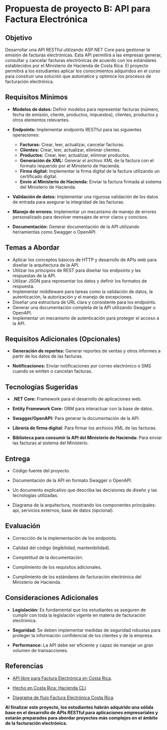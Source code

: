 # Propuesta de proyecto B: API para Factura Electrónica

## Objetivo
Desarrollar una API RESTful utilizando ASP.NET Core para gestionar la emisión de facturas electrónicas. Esta API permitirá a las empresas generar, consultar y cancelar facturas electrónicas de acuerdo con los estándares establecidos por el Ministerio de Hacienda de Costa Rica. El proyecto permitirá a los estudiantes aplicar los conocimientos adquiridos en el curso para construir una solución que automatice y optimice los procesos de facturación electrónica.

## Requisitos Mínimos

* **Modelos de datos:** Definir modelos para representar facturas (número, fecha de emisión, cliente, productos, impuestos), clientes, productos y otros elementos relevantes.

* **Endpoints:** Implementar endpoints RESTful para las siguientes operaciones:
    * **Facturas:** Crear, leer, actualizar, cancelar facturas.
    * **Clientes:** Crear, leer, actualizar, eliminar clientes.
    * **Productos:** Crear, leer, actualizar, eliminar productos.
    * **Generación de XML:** Generar el archivo XML de la factura con el formato requerido por el Ministerio de Hacienda.
    * **Firma digital:** Implementar la firma digital de la factura utilizando un certificado digital.
    * **Envío al Ministerio de Hacienda:** Enviar la factura firmada al sistema del Ministerio de Hacienda.

* **Validación de datos:** Implementar una rigurosa validación de los datos de entrada para asegurar la integridad de las facturas.

* **Manejo de errores:** Implementar un mecanismo de manejo de errores personalizado para devolver mensajes de error claros y concisos.

* **Documentación:** Generar documentación de la API utilizando herramientas como Swagger o OpenAPI.

## Temas a Abordar
* Aplicar los conceptos básicos de HTTP y desarrollo de APIs web para diseñar la arquitectura de la API.
* Utilizar los principios de REST para diseñar los endpoints y las respuestas de la API.
* Utilizar JSON para representar los datos y definir los formatos de respuesta.
* Implementar middleware para tareas como la validación de datos, la autenticación, la autorización y el manejo de excepciones.
* Diseñar una estructura de URL clara y consistente para los endpoints.
* Generar una documentación completa de la API utilizando Swagger o OpenAPI.
* Implementar un mecanismo de autenticación para proteger el acceso a la API.

## Requisitos Adicionales (Opcionales)

* **Generación de reportes:** Generar reportes de ventas y otros informes a partir de los datos de las facturas.

* **Notificaciones:** Enviar notificaciones por correo electrónico o SMS cuando se emiten o cancelan facturas.

## Tecnologías Sugeridas

* **.NET Core:** Framework para el desarrollo de aplicaciones web.

* **Entity Framework Core:** ORM para interactuar con la base de datos.

* **Swagger/OpenAPI:** Para generar la documentación de la API.

* **Librería de firma digital:** Para firmar los archivos XML de las facturas.

* **Biblioteca para consumir la API del Ministerio de Hacienda:** Para enviar las facturas al sistema del Ministerio.

## Entrega

* Código fuente del proyecto.

* Documentación de la API en formato Swagger o OpenAPI.

* Un documento explicativo que describa las decisiones de diseño y las tecnologías utilizadas.

* Diagrama de la arquitectura, mostrando los componentes principales: api, servicios externos, base de datos (opcional).

## Evaluación

* Corrección de la implementación de los endpoints.

* Calidad del código (legibilidad, mantenibilidad).

* Completitud de la documentación.

* Cumplimiento de los requisitos adicionales.

* Cumplimiento de los estándares de facturación electrónica del Ministerio de Hacienda.

## Consideraciones Adicionales

* **Legislación:** Es fundamental que los estudiantes se aseguren de cumplir con toda la legislación vigente en materia de facturación electrónica.

* **Seguridad:** Se deben implementar medidas de seguridad robustas para proteger la información confidencial de los clientes y de la empresa.

* **Performance:** La API debe ser eficiente y capaz de manejar un gran volumen de transacciones.

## Referencias

* [API libre para Factura Electrónica en Costa Rica](https://github.com/CRLibre/API_Hacienda).

* [Hecho en Costa Rica: Hacienda CLI](https://medium.com/@kevinah95/hecho-en-costa-rica-hacienda-cli-d922490d6aca).

* [Diagrama de flujo Factura Electrónica Costa Rica](https://raw.githubusercontent.com/CRLibre/docs-fe-hacienda-cr/master/diagrama-flujo/Diagrama%20de%20Flujo%20para%20Factura%20Electronica%20Costa%20Rica.png).

**Al finalizar este proyecto, los estudiantes habrán adquirido una sólida base en el desarrollo de APIs RESTful para aplicaciones empresariales y estarán preparados para abordar proyectos más complejos en el ámbito de la facturación electrónica.**
